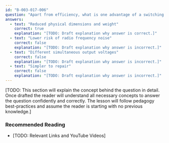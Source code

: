 ```yaml
---
id: "B-003-017-006"
question: "Apart from efficiency, what is one advantage of a switching (switch mode) power supply over a linear power supply?"
answers:
  - text: "Reduced physical dimensions and weight"
    correct: true
    explanation: "[TODO: Draft explanation why answer is correct.]"
  - text: "Lower risk of radio frequency noise"
    correct: false
    explanation: "[TODO: Draft explanation why answer is incorrect.]"
  - text: "Different simultaneous output voltages"
    correct: false
    explanation: "[TODO: Draft explanation why answer is incorrect.]"
  - text: "Simpler to repair"
    correct: false
    explanation: "[TODO: Draft explanation why answer is incorrect.]"
---
```


[TODO: This section will explain the concept behind the question in detail. Once drafted the reader will understand all necessary concepts to answer the question confidently and correctly. The lesson will follow pedagogy best-practices and assume the reader is starting with no previous knowledge.]

### Recommended Reading

- [TODO: Relevant Links and YouTube Videos]
